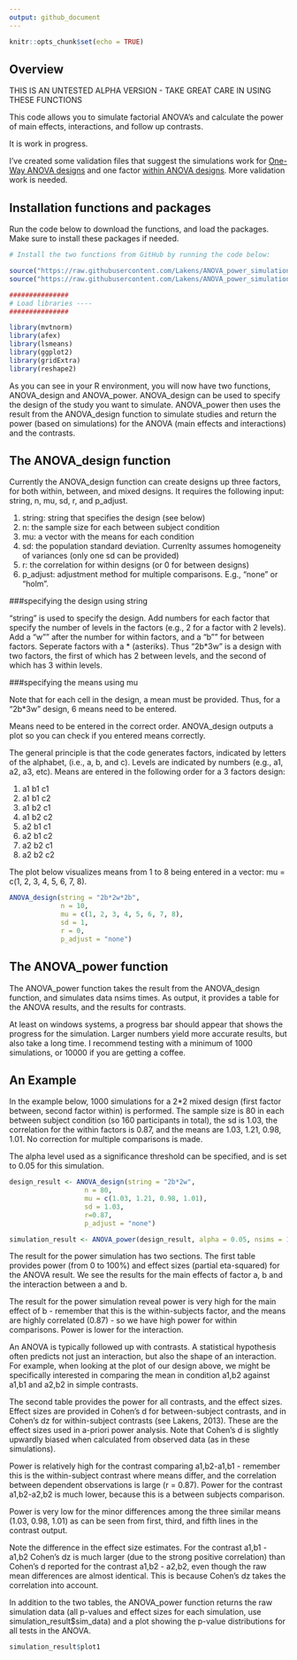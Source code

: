 ```yaml
---
output: github_document
---
```


```r
knitr::opts_chunk$set(echo = TRUE)
```

## Overview

THIS IS AN UNTESTED ALPHA VERSION - TAKE GREAT CARE IN USING THESE FUNCTIONS

This code allows you to simulate factorial ANOVA's and calculate the power of main effects, interactions, and follow up contrasts. 

It is work in progress. 

I've created some validation files that suggest the simulations work for [One-Way ANOVA designs](https://github.com/Lakens/ANOVA_power_simulation/blob/master/validation_files/validation_power_between.md) and one factor [within ANOVA designs](https://github.com/Lakens/ANOVA_power_simulation/blob/master/validation_files/validation_power_within.md). More validation work is needed. 

## Installation functions and packages

Run the code below to download the functions, and load the packages. Make sure to install these packages if needed.

```r
# Install the two functions from GitHub by running the code below:

source("https://raw.githubusercontent.com/Lakens/ANOVA_power_simulation/master/ANOVA_design.R")
source("https://raw.githubusercontent.com/Lakens/ANOVA_power_simulation/master/ANOVA_power.R")

###############
# Load libraries ----
###############

library(mvtnorm)
library(afex)
library(lsmeans)
library(ggplot2)
library(gridExtra)
library(reshape2)
```

As you can see in your R environment, you will now have two functions, ANOVA_design and ANOVA_power. ANOVA_design can be used to specify the design of the study you want to simulate. ANOVA_power then uses the result from the ANOVA_design function to simulate studies and return the power (based on simulations) for the ANOVA (main effects and interactions) and the contrasts. 

## The ANOVA_design function

Currently the ANOVA_design function can create designs up three factors, for both within, between, and mixed designs. It requires the following input: string, n, mu, sd, r, and p_adjust. 

1. string: string that specifies the design (see below)
2. n: the sample size for each between subject condition
3. mu: a vector with the means for each condition
4. sd: the population standard deviation. Currenlty assumes homogeneity of variances (only one sd can be provided)
5. r: the correlation for within designs (or 0 for between designs)
6. p_adjust: adjustment method for multiple comparisons. E.g., "none" or "holm".

###specifying the design using string

"string" is used to specify the design. Add numbers for each factor that specify the number of levels in the factors (e.g., 2 for a factor with 2 levels). Add a "w"" after the number for within factors, and a "b"" for between factors. Seperate factors with a \* (asteriks). Thus "2b*3w" is a design with two factors, the first of which has 2 between levels, and the second of which has 3 within levels.

###specifying the means using mu

Note that for each cell in the design, a mean must be provided. Thus, for a "2b*3w" design, 6 means need to be entered. 

Means need to be entered in the correct order. ANOVA_design outputs a plot so you can check if you entered means correctly. 

The general principle is that the code generates factors, indicated by letters of the alphabet, (i.e., a, b, and c). Levels are indicated by numbers (e.g., a1, a2, a3, etc). Means are entered in the following order for a 3 factors design: 

1. a1 b1 c1
2. a1 b1 c2
3. a1 b2 c1
4. a1 b2 c2
5. a2 b1 c1
6. a2 b1 c2
7. a2 b2 c1
8. a2 b2 c2

The plot below visualizes means from 1 to 8 being entered in a vector: mu = c(1, 2, 3, 4, 5, 6, 7, 8).


```r
ANOVA_design(string = "2b*2w*2b",
             n = 10, 
             mu = c(1, 2, 3, 4, 5, 6, 7, 8), 
             sd = 1, 
             r = 0, 
             p_adjust = "none")

```

## The ANOVA_power function

The ANOVA_power function takes the result from the ANOVA_design function, and simulates data nsims times. As output, it provides a table for the ANOVA results, and the results for contrasts. 

At least on windows systems, a progress bar should appear that shows the progress for the simulation. Larger numbers yield more accurate results, but also take a long time. I recommend testing with a minimum of 1000 simulations, or 10000 if you are getting a coffee. 

## An Example

In the example below, 1000 simulations for a 2*2 mixed design (first factor between, second factor within) is performed. The sample size is 80 in each between subject condition (so 160 participants in total), the sd is 1.03, the correlation for the within factors is 0.87, and the means are 1.03, 1.21, 0.98, 1.01. No correction for multiple comparisons is made.

The alpha level used as a significance threshold can be specified, and is set to 0.05 for this simulation.

```r
design_result <- ANOVA_design(string = "2b*2w",
                   n = 80, 
                   mu = c(1.03, 1.21, 0.98, 1.01), 
                   sd = 1.03, 
                   r=0.87, 
                   p_adjust = "none")

simulation_result <- ANOVA_power(design_result, alpha = 0.05, nsims = 1000)

```

The result for the power simulation has two sections. The first table provides power (from 0 to 100%) and effect sizes (partial eta-squared) for the ANOVA result. We see the results for the main effects of factor a, b and the interaction between a and b. 

The result for the power simulation reveal power is very high for the main effect of b - remember that this is the within-subjects factor, and the means are highly correlated (0.87) - so we have high power for within comparisons. Power is lower for the interaction. 

An ANOVA is typically followed up with contrasts. A statistical hypothesis often predicts not just an interaction, but also the shape of an interaction. For example, when looking at the plot of our design above, we might be specifically interested in comparing the mean in condition a1,b2 against a1,b1 and a2,b2 in simple contrasts. 

The second table provides the power for all contrasts, and the effect sizes. Effect sizes are provided in Cohen's d for between-subject contrasts, and in Cohen's dz for within-subject contrasts (see Lakens, 2013). These are the effect sizes used in a-priori power analysis. Note that Cohen's d is slightly upwardly biased when calculated from observed data (as in these simulations).

Power is relatively high for the contrast comparing a1,b2-a1,b1 - remember this is the within-subject contrast where means differ, and the correlation between dependent observations is large (r = 0.87). Power for the contrast a1,b2-a2,b2 is much lower, because this is a between subjects comparison. 

Power is very low for the minor differences among the three similar means (1.03, 0.98, 1.01) as can be seen from first, third, and fifth lines in the contrast output. 

Note the difference in the effect size estimates. For the contrast a1,b1 - a1,b2 Cohen's dz is much larger (due to the strong positive correlation) than Cohen's d reported for the contrast a1,b2 - a2,b2, even though the raw mean differences are almost identical. This is because Cohen's dz takes the correlation into account. 

In addition to the two tables, the ANOVA_power function returns the raw simulation data (all p-values and effect sizes for each simulation, use simulation_result$sim_data) and a plot showing the p-value distributions for all tests in the ANOVA.

```r
simulation_result$plot1
```

